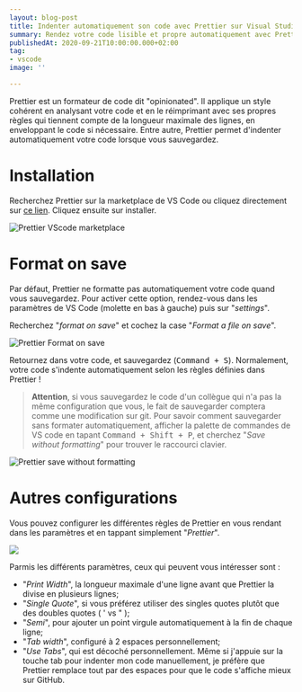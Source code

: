 ```yaml
---
layout: blog-post
title: Indenter automatiquement son code avec Prettier sur Visual Studio Code
summary: Rendez votre code lisible et propre automatiquement avec Prettier.
publishedAt: 2020-09-21T10:00:00.000+02:00
tag:
- vscode
image: ''

---
```

Prettier est un formateur de code dit "opinionated". Il applique un style cohérent en analysant votre code et en le réimprimant avec ses propres règles qui tiennent compte de la longueur maximale des lignes, en enveloppant le code si nécessaire. Entre autre, Prettier permet d'indenter automatiquement votre code lorsque vous sauvegardez.

# Installation

Recherchez Prettier sur la marketplace de VS Code ou cliquez directement sur [ce lien](https://marketplace.visualstudio.com/items?itemName=esbenp.prettier-vscode "Prettier sur VS Code"). Cliquez ensuite sur installer.

![Prettier VScode marketplace](/images/prettier-vscode-marketplace.png "Prettier VScode marketplace")

# Format on save

Par défaut, Prettier ne formatte pas automatiquement votre code quand vous sauvegardez. Pour activer cette option, rendez-vous dans les paramètres de VS Code (molette en bas à gauche) puis sur "_settings_".

Recherchez "_format on save_" et cochez la case "_Format a file on save_".

![Prettier Format on save](/images/prettier-format-on-save.png "Prettier Format on save")

Retournez dans votre code, et sauvegardez (<kbd>Command + S</kbd>). Normalement, votre code s'indente automatiquement selon les règles définies dans Prettier !

> **Attention**, si vous sauvegardez le code d'un collègue qui n'a pas la même configuration que vous, le fait de sauvegarder comptera comme une modification sur git. Pour savoir comment sauvegarder sans formater automatiquement, afficher la palette de commandes de VS code en tapant <kbd>Command + Shift + P</kbd>, et cherchez "_Save without formatting_" pour trouver le raccourci clavier.

![Prettier save without formatting](/images/prettier-save-without-formatting.png "Prettier save without formatting")

# Autres configurations

Vous pouvez configurer les différentes règles de Prettier en vous rendant dans les paramètres et en tappant simplement "_Prettier_". 

![](/images/parametres-prettier.png)

Parmis les différents paramètres, ceux qui peuvent vous intéresser sont :

* "_Print Width_", la longueur maximale d'une ligne avant que Prettier la divise en plusieurs lignes; 
* "_Single Quote_", si vous préférez utiliser des singles quotes plutôt que des doubles quotes ( ' vs " );
* "_Semi_", pour ajouter un point virgule automatiquement à la fin de chaque ligne;
* "_Tab width_", configuré à 2 espaces personnellement;
* "_Use Tabs_", qui est décoché personnellement. Même si j'appuie sur la touche tab pour indenter mon code manuellement, je préfère que Prettier remplace tout par des espaces pour que le code s'affiche mieux sur GitHub.